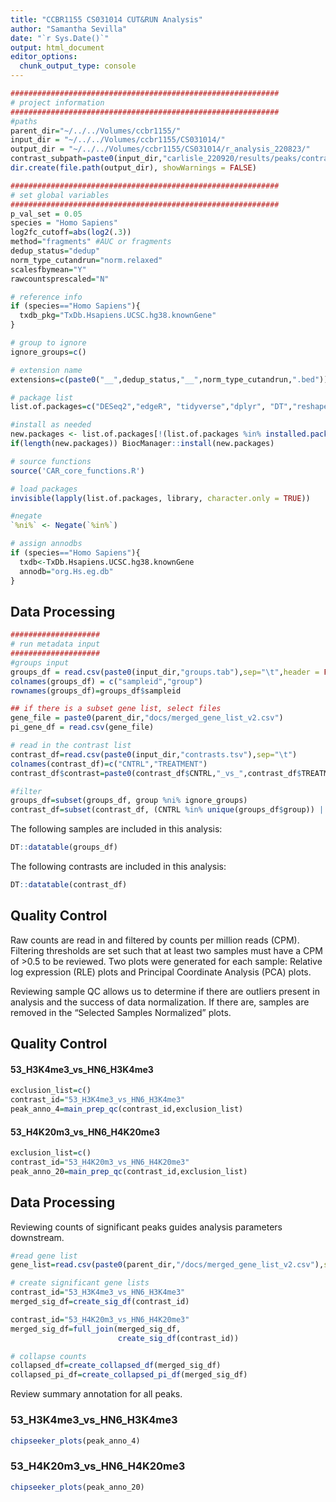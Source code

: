 ```yaml
---
title: "CCBR1155 CS031014 CUT&RUN Analysis"
author: "Samantha Sevilla"
date: "`r Sys.Date()`"
output: html_document
editor_options: 
  chunk_output_type: console
---
```


```r
############################################################
# project information
############################################################
#paths
parent_dir="~/../../Volumes/ccbr1155/"
input_dir = "~/../../Volumes/ccbr1155/CS031014/"
output_dir = "~/../../Volumes/ccbr1155/CS031014/r_analysis_220823/"
contrast_subpath=paste0(input_dir,"carlisle_220920/results/peaks/contrasts/")
dir.create(file.path(output_dir), showWarnings = FALSE)
```

```r
############################################################
# set global variables 
############################################################
p_val_set = 0.05
species = "Homo Sapiens"
log2fc_cutoff=abs(log2(.3))
method="fragments" #AUC or fragments
dedup_status="dedup"
norm_type_cutandrun="norm.relaxed"
scalesfbymean="Y"
rawcountsprescaled="N"

# reference info
if (species=="Homo Sapiens"){
  txdb_pkg="TxDb.Hsapiens.UCSC.hg38.knownGene"
}

# group to ignore
ignore_groups=c()

# extension name
extensions=c(paste0("__",dedup_status,"__",norm_type_cutandrun,".bed"))
```

```r
# package list
list.of.packages=c("DESeq2","edgeR", "tidyverse","dplyr", "DT","reshape2","pander","plotly", "ggplot2", "ggfortify", "ggrepel", "yaml", "EnhancedVolcano", "RUVSeq", "ChIPseeker", "stringr","RColorBrewer","HTSFilter","pheatmap",txdb_pkg, "UpSetR","ggupset","ggimage")

#install as needed
new.packages <- list.of.packages[!(list.of.packages %in% installed.packages()[,"Package"])]
if(length(new.packages)) BiocManager::install(new.packages)

# source functions
source('CAR_core_functions.R')

# load packages
invisible(lapply(list.of.packages, library, character.only = TRUE))

#negate
`%ni%` <- Negate(`%in%`)

# assign annodbs
if (species=="Homo Sapiens"){
  txdb<-TxDb.Hsapiens.UCSC.hg38.knownGene
  annodb="org.Hs.eg.db"
}
```

## **Data Processing**
```r
####################
# run metadata input
####################
#groups input
groups_df = read.csv(paste0(input_dir,"groups.tab"),sep="\t",header = FALSE)[,c("V1","V2")]
colnames(groups_df) = c("sampleid","group")
rownames(groups_df)=groups_df$sampleid

## if there is a subset gene list, select files
gene_file = paste0(parent_dir,"docs/merged_gene_list_v2.csv")
pi_gene_df = read.csv(gene_file)

# read in the contrast list
contrast_df=read.csv(paste0(input_dir,"contrasts.tsv"),sep="\t")
colnames(contrast_df)=c("CNTRL","TREATMENT")
contrast_df$contrast=paste0(contrast_df$CNTRL,"_vs_",contrast_df$TREATMENT)

#filter
groups_df=subset(groups_df, group %ni% ignore_groups)
contrast_df=subset(contrast_df, (CNTRL %in% unique(groups_df$group)) | (TREATMENT %in% unique(groups_df$group)))
```

The following samples are included in this analysis:
```r
DT::datatable(groups_df)
```

The following contrasts are included in this analysis:
```r
DT::datatable(contrast_df)
```

## **Quality Control**
Raw counts are read in and filtered by counts per million reads (CPM). Filtering thresholds are set such that at least two samples must have a CPM of >0.5 to be reviewed. Two plots were generated for each sample: Relative log expression (RLE) plots and Principal Coordinate Analysis (PCA) plots.

Reviewing sample QC allows us to determine if there are outliers present in analysis and the success of data normalization. If there are, samples are removed in the "Selected Samples Normalized" plots.

## Quality Control  {.tabset}

#### 53_H3K4me3_vs_HN6_H3K4me3
```r
exclusion_list=c()
contrast_id="53_H3K4me3_vs_HN6_H3K4me3"
peak_anno_4=main_prep_qc(contrast_id,exclusion_list)
```

#### 53_H4K20m3_vs_HN6_H4K20me3
```r
exclusion_list=c()
contrast_id="53_H4K20m3_vs_HN6_H4K20me3"
peak_anno_20=main_prep_qc(contrast_id,exclusion_list)
```

## **Data Processing**
Reviewing counts of significant peaks guides analysis parameters downstream.

```r
#read gene list
gene_list=read.csv(paste0(parent_dir,"/docs/merged_gene_list_v2.csv"),sep=",")

# create significant gene lists
contrast_id="53_H3K4me3_vs_HN6_H3K4me3"
merged_sig_df=create_sig_df(contrast_id)

contrast_id="53_H4K20m3_vs_HN6_H4K20me3"
merged_sig_df=full_join(merged_sig_df,
                        create_sig_df(contrast_id))

# collapse counts
collapsed_df=create_collapsed_df(merged_sig_df)
collapsed_pi_df=create_collapsed_pi_df(merged_sig_df)
```

Review summary annotation for all peaks.

### 53_H3K4me3_vs_HN6_H3K4me3

```r
chipseeker_plots(peak_anno_4)
```

### 53_H4K20m3_vs_HN6_H4K20me3

```r
chipseeker_plots(peak_anno_20)
```


